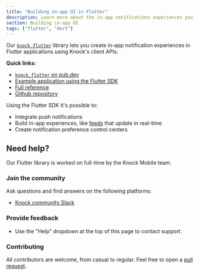 ```yaml
---
title: "Building in-app UI in Flutter"
description: Learn more about the in-app notifications experiences you can build in Flutter applications with Knock.
section: Building in-app UI
tags: ["flutter", "dart"]
---
```


Our [`knock_flutter`](https://pub.dev/packages/knock_flutter) library lets you create in-app notification experiences in Flutter applications using Knock's client APIs.

**Quick links:**

- [`knock_flutter` on pub.dev](https://pub.dev/packages/knock_flutter)
- [Example application using the Flutter SDK](https://github.com/knocklabs/knock-flutter/tree/main/example)
- [Full reference](/in-app-ui/flutter/reference)
- [Github repository](https://github.com/knocklabs/knock-flutter)

Using the Flutter SDK it's possible to:

- Integrate push notifications
- Build in-app experiences, like [feeds](/in-app-ui/flutter/notification-feeds) that update in real-time
- Create notification preference control centers

## Need help?

Our Flutter library is worked on full-time by the Knock Mobile team.

### Join the community

Ask questions and find answers on the following platforms:

- [Knock community Slack](https://knock.app/join-slack)

### Provide feedback

- Use the "Help" dropdown at the top of this page to contact support.

### Contributing

All contributors are welcome, from casual to regular. Feel free to open a [pull request](https://github.com/knocklabs/knock-flutter/pulls/new).

